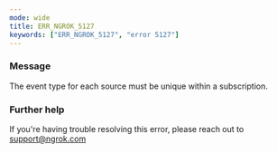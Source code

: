 ```yaml
---
mode: wide
title: ERR_NGROK_5127
keywords: ["ERR_NGROK_5127", "error 5127"]
---
```


### Message

The event type for each source must be unique within a subscription.

### Further help

If you're having trouble resolving this error, please reach out to [support@ngrok.com](mailto:support@ngrok.com?subject=Help%20with%20ERR_NGROK_5127)
